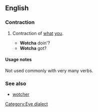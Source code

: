 ==English==
===Contraction===
{{en-cont}}
# {{slang|Eye-dialect}} Contraction of [[what]] [[you]]. 
#* '''Wotcha''' doin'?
#* '''Wotcha''' got?

====Usage notes====
Not used commonly with very many verbs.

===See also===
*[[wotcher]]

[[Category:Eye dialect]]